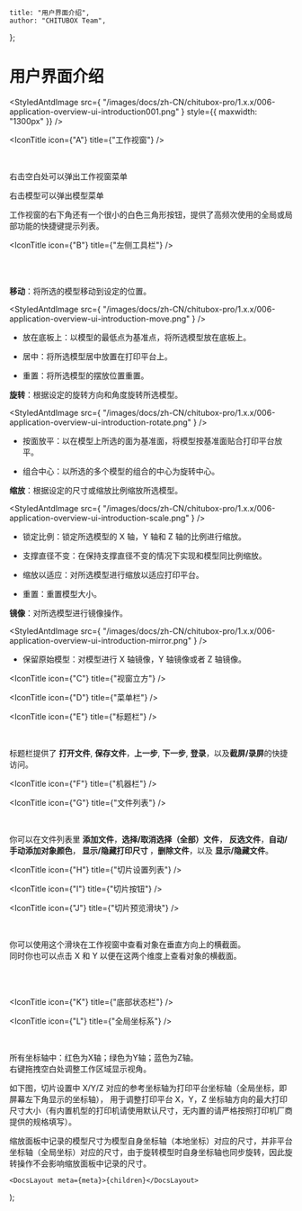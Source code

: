 
	title: "用户界面介绍",
	author: "CHITUBOX Team",
};

# 用户界面介绍

<StyledAntdImage
	src={
		"/images/docs/zh-CN/chitubox-pro/1.x.x/006-application-overview-ui-introduction001.png"
	}
	style={{ maxwidth: "1300px" }}
/>

<IconTitle icon={"A"} title={"工作视窗"} />

<div style={{ display: "flex" }}>
	<div>&emsp;&emsp;&emsp;</div>
	<div>
		<p>右击空白处可以弹出工作视窗菜单</p>
		<StyledAntdImage
			src={
				"/images/docs/zh-CN/chitubox-pro/1.x.x/006-application-overview-ui-introduction001a1.png"
			}
		/>
		<p>右击模型可以弹出模型菜单</p>
		<StyledAntdImage
			src={
				"/images/docs/zh-CN/chitubox-pro/1.x.x/006-application-overview-ui-introduction001a3.png"
			}
		/>
		<p>
			工作视窗的右下角还有一个很小的白色三角形按钮，提供了高频次使用的全局或局部功能的快捷键提示列表。
		</p>
		<StyledAntdImage
			src={
				"/images/docs/zh-CN/chitubox-pro/1.x.x/006-application-overview-ui-introduction001a2.png"
			}
		/>
	</div>
</div>

<IconTitle icon={"B"} title={"左侧工具栏"} />

<div style={{ display: "flex" }}>
	<div>&emsp;&emsp;&emsp;</div>
	<div>
		<div>
			<StyledAntdImage
				src={
					"/images/docs/zh-CN/chitubox-pro/1.x.x/006-application-overview-ui-introduction001b1.png"
				}
			/>
		</div>
		<br />
		<ImageComparison
			img1Src={"/images/docs/zh-CN/chitubox-pro/1.x.x/gif/005move.gif"}
			text1={"移动"}
			img2Src={"/images/docs/zh-CN/chitubox-pro/1.x.x/gif/006rotate.gif"}
			text2={"旋转"}
		/>
		<ImageComparison
			img1Src={"/images/docs/zh-CN/chitubox-pro/1.x.x/gif/007scale.gif"}
			text1={"缩放"}
			img2Src={"/images/docs/zh-CN/chitubox-pro/1.x.x/gif/008mirror.gif"}
			text2={"镜像"}
		/>
	</div>
</div>

<p>
	<b>移动</b>：将所选的模型移动到设定的位置。
</p>

<StyledAntdImage
	src={
		"/images/docs/zh-CN/chitubox-pro/1.x.x/006-application-overview-ui-introduction-move.png"
	}
/>

-   放在底板上：以模型的最低点为基准点，将所选模型放在底板上。

-   居中：将所选模型居中放置在打印平台上。

-   重置：将所选模型的摆放位置重置。

<p>
	<b>旋转</b>：根据设定的旋转方向和角度旋转所选模型。
</p>

<StyledAntdImage
	src={
		"/images/docs/zh-CN/chitubox-pro/1.x.x/006-application-overview-ui-introduction-rotate.png"
	}
/>

-   按面放平：以在模型上所选的面为基准面，将模型按基准面贴合打印平台放平。

-   组合中心：以所选的多个模型的组合的中心为旋转中心。

<p>
	<b>缩放</b>：根据设定的尺寸或缩放比例缩放所选模型。
</p>

<StyledAntdImage
	src={
		"/images/docs/zh-CN/chitubox-pro/1.x.x/006-application-overview-ui-introduction-scale.png"
	}
/>

-   锁定比例：锁定所选模型的 X 轴，Y 轴和 Z 轴的比例进行缩放。

-   支撑直径不变：在保持支撑直径不变的情况下实现和模型同比例缩放。

-   缩放以适应：对所选模型进行缩放以适应打印平台。

-   重置：重置模型大小。

<p>
	<b>镜像</b>：对所选模型进行镜像操作。
</p>

<StyledAntdImage
	src={
		"/images/docs/zh-CN/chitubox-pro/1.x.x/006-application-overview-ui-introduction-mirror.png"
	}
/>

-   保留原始模型：对模型进行 X 轴镜像，Y 轴镜像或者 Z 轴镜像。

<IconTitle icon={"C"} title={"视窗立方"} />

<IconTitle icon={"D"} title={"菜单栏"} />

<IconTitle icon={"E"} title={"标题栏"} />

<div style={{ display: "flex" }}>
	<div>&emsp;&emsp;&emsp;</div>
	<div>
		<p>
			标题栏提供了 <b>打开文件</b>, <b>保存文件</b>，<b>上一步</b>,
			<b>下一步</b>, <b>登录</b>，以及<b>截屏/录屏</b>的快捷访问。
		</p>
	</div>
</div>

<IconTitle icon={"F"} title={"机器栏"} />

<IconTitle icon={"G"} title={"文件列表"} />

<div style={{ display: "flex" }}>
	<div>&emsp;&emsp;&emsp;</div>
	<div>
		<StyledAntdImage
			src={
				"/images/docs/zh-CN/chitubox-pro/1.x.x/006-application-overview-ui-introduction001g1.png"
			}
		/>
		<p>
			你可以在文件列表里 <b>添加文件</b>，<b>选择/取消选择（全部）文件</b>，
			<b>反选文件</b>，<b>自动/手动添加对象颜色</b>，<b>
				显示/隐藏打印尺寸
			</b>，<b>删除文件</b>，以及 <b>显示/隐藏文件</b>。
		</p>
	</div>
</div>

<IconTitle icon={"H"} title={"切片设置列表"} />

<IconTitle icon={"I"} title={"切片按钮"} />

<IconTitle icon={"J"} title={"切片预览滑块"} />

<div style={{ display: "flex" }}>
	<div>&emsp;&emsp;&emsp;</div>
	<div>
		<div
			style={{
				width: "100%",
				overflow: "auto",
				display: "flex",
			}}
		>
			<div style={{ flex: "8" }}>
				<p>
					你可以使用这个滑块在工作视窗中查看对象在垂直方向上的横截面。
					<br />
					同时你也可以点击
					<span style={{ color: "red", fontWeight: "bold" }}>X</span>
					和
					<span style={{ color: "lightgreen", fontWeight: "bold" }}>Y</span>
					以便在这两个维度上查看对象的横截面。
				</p>
				<br />
				<br />
				<p>
					<StyledAntdImage
						src={
							"/images/docs/zh-CN/chitubox-pro/1.x.x/006-application-overview-ui-introduction001j2.png"
						}
					/>
				</p>
			</div>
			<div style={{ flex: "0.5" }} />
			<div style={{ flex: "1.5" }}>
				<StyledAntdImage
					src={
						"/images/docs/zh-CN/chitubox-pro/1.x.x/006-application-overview-ui-introduction001j1.png"
					}
				/>
			</div>
		</div>
	</div>
</div>

<IconTitle icon={"K"} title={"底部状态栏"} />

<IconTitle icon={"L"} title={"全局坐标系"} />

<div style={{ display: "flex" }}>
	<div>&emsp;&emsp;&emsp;</div>
	<div>
		<p>
			所有坐标轴中：红色为X轴；绿色为Y轴；蓝色为Z轴。
			<br />
			右键拖拽空白处调整工作区域显示视角。
		</p>
		<StyledAntdImage
			src={
				"/images/docs/zh-CN/chitubox-pro/1.x.x/006-application-overview-ui-introduction001l-1.png"
			}
		/>
		<p>
			如下图，切片设置中 X/Y/Z
			对应的参考坐标轴为打印平台坐标轴（全局坐标，即屏幕左下角显示的坐标轴），
			用于调整打印平台 X，Y，Z
			坐标轴方向的最大打印尺寸大小（有内置机型的打印机请使用默认尺寸，无内置的请严格按照打印机厂商提供的规格填写）。
		</p>
		<StyledAntdImage
			src={
				"/images/docs/zh-CN/chitubox-pro/1.x.x/006-application-overview-ui-introduction001l-2.png"
			}
		/>
	</div>
</div>

<Admonition type="note" title="注意">
	缩放面板中记录的模型尺寸为模型自身坐标轴（本地坐标）对应的尺寸，并非平台坐标轴（全局坐标）对应的尺寸，由于旋转模型时自身坐标轴也同步旋转，因此旋转操作不会影响缩放面板中记录的尺寸。
</Admonition>

	<DocsLayout meta={meta}>{children}</DocsLayout>
);
